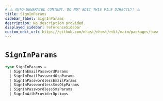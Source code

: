 ```yaml
---
# ⚠️ AUTO-GENERATED CONTENT. DO NOT EDIT THIS FILE DIRECTLY! ⚠️
title: SignInParams
sidebar_label: SignInParams
description: No description provided.
displayed_sidebar: referenceSidebar
custom_edit_url: https://github.com/nhost/nhost/edit/main/packages/hasura-auth-js/src/utils/types.ts#L66
---
```


# `SignInParams`

```ts
type SignInParams =
  | SignInEmailPasswordParams
  | SignInEmailPasswordOtpParams
  | SignInPasswordlessEmailParams
  | SignInPasswordlessSmsOtpParams
  | SignInPasswordlessSmsParams
  | SignInWithProviderOptions
```
